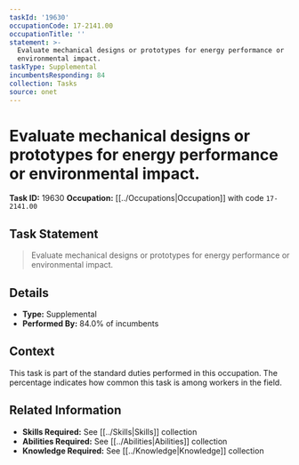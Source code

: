 ```yaml
---
taskId: '19630'
occupationCode: 17-2141.00
occupationTitle: ''
statement: >-
  Evaluate mechanical designs or prototypes for energy performance or
  environmental impact.
taskType: Supplemental
incumbentsResponding: 84
collection: Tasks
source: onet
---
```

# Evaluate mechanical designs or prototypes for energy performance or environmental impact.

**Task ID:** 19630
**Occupation:** [[../Occupations|Occupation]] with code `17-2141.00`

## Task Statement

> Evaluate mechanical designs or prototypes for energy performance or environmental impact.

## Details

- **Type:** Supplemental
- **Performed By:** 84.0% of incumbents

## Context

This task is part of the standard duties performed in this occupation. The percentage indicates how common this task is among workers in the field.

## Related Information

- **Skills Required:** See [[../Skills|Skills]] collection
- **Abilities Required:** See [[../Abilities|Abilities]] collection
- **Knowledge Required:** See [[../Knowledge|Knowledge]] collection
